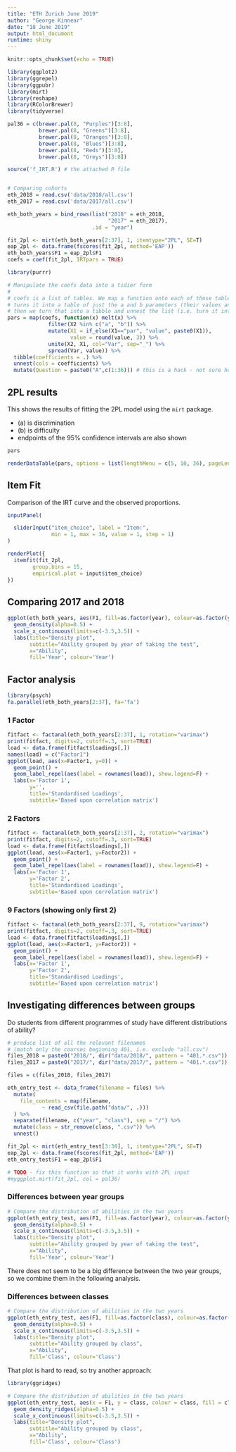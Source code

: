 ```yaml
---
title: "ETH Zurich June 2019"
author: "George Kinnear"
date: "18 June 2019"
output: html_document
runtime: shiny
---
```


```r
knitr::opts_chunk$set(echo = TRUE)

library(ggplot2)
library(ggrepel)
library(ggpubr)
library(mirt)
library(reshape)
library(RColorBrewer)
library(tidyverse)

pal36 = c(brewer.pal(8, "Purples")[3:8],
          brewer.pal(8, "Greens")[3:8],
          brewer.pal(8, "Oranges")[3:8],
          brewer.pal(8, "Blues")[3:8],
          brewer.pal(8, "Reds")[3:8],
          brewer.pal(8, "Greys")[3:8])

source('f_IRT.R') # the attached R file


# Comparing cohorts
eth_2018 = read.csv('data/2018/all.csv')
eth_2017 = read.csv('data/2017/all.csv')

eth_both_years = bind_rows(list("2018" = eth_2018,
                                "2017" = eth_2017),
                           .id = "year")

fit_2pl <- mirt(eth_both_years[2:37], 1, itemtype="2PL", SE=T)
eap_2pl <- data.frame(fscores(fit_2pl, method='EAP'))
eth_both_years$F1 = eap_2pl$F1
coefs = coef(fit_2pl, IRTpars = TRUE)

library(purrr)

# Manipulate the coefs data into a tidier form
#
# coefs is a list of tables. We map a function onto each of those tables, which
# turns it into a table of just the a and b parameters (their values and CIs),
# then we turn that into a tibble and unnest the list (i.e. turn it into one big table)
pars = map(coefs, function(x) melt(x) %>%
             filter(X2 %in% c("a", "b")) %>%
             mutate(X1 = if_else(X1=="par", "value", paste0(X1)),
                    value = round(value, 3)) %>%
             unite(X2, X1, col="Var", sep="_") %>%
             spread(Var, value)) %>%
  tibble(coefficients = .) %>%
  unnest(cols = coefficients) %>%
  mutate(Question = paste0("A",c(1:36))) # this is a hack - not sure how to keep the list keys as a column!
```


## 2PL results

This shows the results of fitting the 2PL model using the `mirt` package.

* \(a\) is discrimination
* \(b\) is difficulty
* endpoints of the 95% confidence intervals are also shown

```r
pars
```

```r
renderDataTable(pars, options = list(lengthMenu = c(5, 10, 36), pageLength = 10))
```


## Item Fit

Comparison of the IRT curve and the observed proportions.

```r
inputPanel(

  sliderInput("item_choice", label = "Item:",
              min = 1, max = 36, value = 1, step = 1)
)

renderPlot({
  itemfit(fit_2pl,
        group.bins = 15,
        empirical.plot = input$item_choice)
})
```

## Comparing 2017 and 2018

```r
ggplot(eth_both_years, aes(F1, fill=as.factor(year), colour=as.factor(year))) +
  geom_density(alpha=0.5) + 
  scale_x_continuous(limits=c(-3.5,3.5)) +
  labs(title="Density plot", 
       subtitle="Ability grouped by year of taking the test", 
       x="Ability", 
       fill='Year', colour='Year')
```


## Factor analysis

```r
library(psych)
fa.parallel(eth_both_years[2:37], fa='fa')

```

### 1 Factor
```r
fitfact <- factanal(eth_both_years[2:37], 1, rotation="varimax")
print(fitfact, digits=2, cutoff=.3, sort=TRUE)
load <- data.frame(fitfact$loadings[,])
names(load) = c("Factor1")
ggplot(load, aes(x=Factor1, y=0)) + 
  geom_point() + 
  geom_label_repel(aes(label = rownames(load)), show.legend=F) +
  labs(x='Factor 1', 
       y='', 
       title='Standardised Loadings', 
       subtitle='Based upon correlation matrix')
```

### 2 Factors
```r
fitfact <- factanal(eth_both_years[2:37], 2, rotation="varimax")
print(fitfact, digits=2, cutoff=.3, sort=TRUE)
load <- data.frame(fitfact$loadings[,])
ggplot(load, aes(x=Factor1, y=Factor2)) + 
  geom_point() + 
  geom_label_repel(aes(label = rownames(load)), show.legend=F) +
  labs(x='Factor 1', 
       y='Factor 2', 
       title='Standardised Loadings', 
       subtitle='Based upon correlation matrix')
```

### 9 Factors (showing only first 2)
```r
fitfact <- factanal(eth_both_years[2:37], 9, rotation="varimax")
print(fitfact, digits=2, cutoff=.3, sort=TRUE)
load <- data.frame(fitfact$loadings[,])
ggplot(load, aes(x=Factor1, y=Factor2)) + 
  geom_point() + 
  geom_label_repel(aes(label = rownames(load)), show.legend=F) +
  labs(x='Factor 1', 
       y='Factor 2', 
       title='Standardised Loadings', 
       subtitle='Based upon correlation matrix')
```


## Investigating differences between groups

Do students from different programmes of study have different distributions of ability?

```r
# produce list of all the relevant filenames
# (match only the courses beginning 401, i.e. exclude "all.csv")
files_2018 = paste0("2018/", dir("data/2018/", pattern = "401.*.csv"))
files_2017 = paste0("2017/", dir("data/2017/", pattern = "401.*.csv"))

files = c(files_2018, files_2017)

eth_entry_test <- data_frame(filename = files) %>%
  mutate(
    file_contents = map(filename,
           ~ read_csv(file.path("data/", .)))
  ) %>%
  separate(filename, c("year", "class"), sep = "/") %>%
  mutate(class = str_remove(class, ".csv")) %>%
  unnest()

fit_2pl <- mirt(eth_entry_test[3:38], 1, itemtype="2PL", SE=T)
eap_2pl <- data.frame(fscores(fit_2pl, method='EAP'))
eth_entry_test$F1 = eap_2pl$F1

# TODO - fix this function so that it works with 2PL input
#myggplot.mirt(fit_2pl, col = pal36)

```

### Differences between year groups

```r
# Compare the distribution of abilities in the two years
ggplot(eth_entry_test, aes(F1, fill=as.factor(year), colour=as.factor(year))) +
  geom_density(alpha=0.5) + 
  scale_x_continuous(limits=c(-3.5,3.5)) +
  labs(title="Density plot", 
       subtitle="Ability grouped by year of taking the test", 
       x="Ability", 
       fill='Year', colour='Year')
```

There does not seem to be a big difference between the two year groups, so we combine them in the following analysis.


### Differences between classes

```r
# Compare the distribution of abilities in the two years
ggplot(eth_entry_test, aes(F1, fill=as.factor(class), colour=as.factor(class))) +
  geom_density(alpha=0.5) + 
  scale_x_continuous(limits=c(-3.5,3.5)) +
  labs(title="Density plot", 
       subtitle="Ability grouped by class", 
       x="Ability", 
       fill='Class', colour='Class')
```

That plot is hard to read, so try another approach:

```r
library(ggridges)

# Compare the distribution of abilities in the two years
ggplot(eth_entry_test, aes(x = F1, y = class, colour = class, fill = class)) +
  geom_density_ridges(alpha=0.5) + 
  scale_x_continuous(limits=c(-3.5,3.5)) +
  labs(title="Density plot", 
       subtitle="Ability grouped by class", 
       x="Ability", 
       fill='Class', colour='Class')
```




